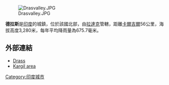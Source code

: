 <!-- 檔案不存在 [[Image:Draswarmemo.JPG|thumb]] ，可從英文維基百科取得 -->
[[Image:Drasvalley.JPG|thumb]]

'''德拉斯'''是[[印度|印度]]的城鎮，位於該國北部，由[[拉達克|拉達克]]管轄，距離[[卡爾吉爾|卡爾吉爾]]56公里，海拔高度3,280米，每年平均降雨量為675.7毫米。

==外部連結==
* [http://www.koausa.org/Ladakh/drass.html Drass] {{Wayback|url=http://www.koausa.org/Ladakh/drass.html |date=20180913155040 }}
* [http://www.reachladakh.com/kargil.htm Kargil area] {{Wayback|url=http://www.reachladakh.com/kargil.htm |date=20201028114448 }}

{{India-geo-stub}}
{{DEFAULTSORT: Dras}}
[[Category:印度城市|Category:印度城市]]